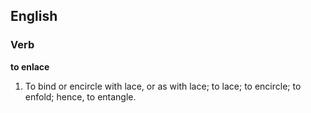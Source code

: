 ==English==

===Verb===

'''to enlace'''

#To bind or encircle with lace, or as with lace; to lace; to encircle; to enfold; hence, to entangle.